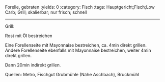 Forelle, gebraten
:yields: 0
:category: Fisch
:tags: Hauptgericht;Fisch;Low Carb; Grill; skalierbar; nur frisch; schnell

---
Grill: 

Rost mit Öl bestreichen

Eine Forellenseite mit Mayonnaise bestreichen, ca. 4min direkt grillen.
Andere Forellenseite ebenfalls mit Mayonnaise bestreichen, weiter 4min direkt grillen.

Dann 20min indirekt grillen.

Quellen: Metro, Fischgut Grubmühle (Nähe Aschbach), Bruckmühl



